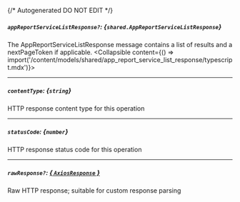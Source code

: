 {/* Autogenerated DO NOT EDIT  */}

##### `appReportServiceListResponse?`: *{`shared.AppReportServiceListResponse`}*
The AppReportServiceListResponse message contains a list of results and a nextPageToken if applicable.
<Collapsible content={() => import('/content/models/shared/app_report_service_list_response/typescript.mdx')}>
</Collapsible>

---
##### `contentType`: *{`string`}*
HTTP response content type for this operation

---
##### `statusCode`: *{`number`}*
HTTP response status code for this operation

---
##### `rawResponse?`: [*{ `AxiosResponse` }*](https://axios-http.com/docs/res_schema)
Raw HTTP response; suitable for custom response parsing

